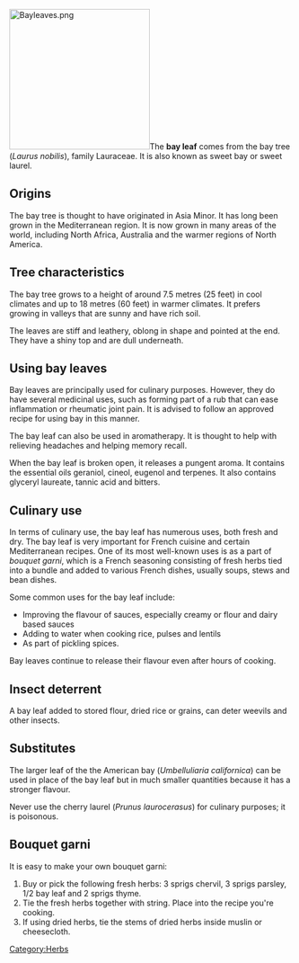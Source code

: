 [[File:Bayleaves.png|right|250px]]The '''bay leaf''' comes from the bay tree (''Laurus nobilis''), family Lauraceae. It is also known as sweet bay or sweet laurel.

== Origins ==
The bay tree is thought to have originated in Asia Minor. It has long been grown in the Mediterranean region. It is now grown in many areas of the world, including North Africa, Australia and the warmer regions of North America.

== Tree characteristics ==

The bay tree grows to a height of around 7.5 metres (25 feet) in cool climates and up to 18 metres (60 feet) in warmer climates. It prefers growing in valleys that are sunny and have rich soil.

The leaves are stiff and leathery, oblong in shape and pointed at the end. They have a shiny top and are dull underneath.

== Using bay leaves ==
Bay leaves are principally used for culinary purposes. However, they do have several medicinal uses, such as forming part of a rub that can ease inflammation or rheumatic joint pain. It is advised to follow an approved recipe for using bay in this manner.

The bay leaf can also be used in aromatherapy. It is thought to help with relieving headaches and helping memory recall.

When the bay leaf is broken open, it releases a pungent aroma. It contains the essential oils geraniol, cineol, eugenol and terpenes. It also contains glyceryl laureate, tannic acid and bitters.

== Culinary use ==

In terms of culinary use, the bay leaf has numerous uses, both fresh and dry. The bay leaf is very important for French cuisine and certain Mediterranean recipes. One of its most well-known uses is as a part of ''bouquet garni'', which is a French seasoning consisting of fresh herbs tied into a bundle and added to various French dishes, usually soups, stews and bean dishes.

Some common uses for the bay leaf include:
* Improving the flavour of sauces, especially creamy or flour and dairy based sauces
* Adding to water when cooking rice, pulses and lentils
* As part of pickling spices.

Bay leaves continue to release their flavour even after hours of cooking.

== Insect deterrent ==
A bay leaf added to stored flour, dried rice or grains, can deter weevils and other insects.

== Substitutes ==
The larger leaf of the the American bay (''Umbelluliaria californica'') can be used in place of the bay leaf but in much smaller quantities because it has a stronger flavour.

Never use the cherry laurel (''Prunus laurocerasus'') for culinary purposes; it is poisonous.

== Bouquet garni ==
It is easy to make your own bouquet garni:
# Buy or pick the following fresh herbs: 3 sprigs chervil, 3 sprigs parsley, 1/2 bay leaf and 2 sprigs thyme.
# Tie the fresh herbs together with string. Place into the recipe you're cooking.
# If using dried herbs, tie the stems of dried herbs inside muslin or cheesecloth.






[[Category:Herbs]]
